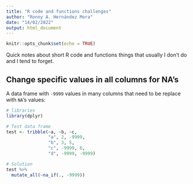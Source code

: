 ```yaml
---
title: "R code and functions challenges"
author: "Ronny A. Hernández Mora"
date: "14/02/2022"
output: html_document
---
```


```r
knitr::opts_chunk$set(echo = TRUE)
```

Quick notes about short R code and functions things that usually I don't do
and I tend to forget.

## Change specific values in all columns for NA's

A data frame with `-9999` values in many columns that need to be replace with
`NA`'s values:
```r
# libraries
library(dplyr)

# Test data frame
test <- tribble(~a, ~b, ~c,
                "a", 2, -9999,
                "b", 3, 5,
                "c", -9999, 6,
                "d", -9999, -9999)

# Solution
test %>% 
  mutate_all(~na_if(., -9999))
```

